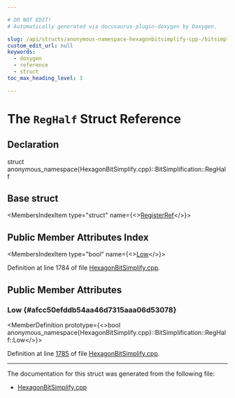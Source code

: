 ```yaml
---

# DO NOT EDIT!
# Automatically generated via docusaurus-plugin-doxygen by Doxygen.

slug: /api/structs/anonymous-namespace-hexagonbitsimplify-cpp-/bitsimplification/reghalf
custom_edit_url: null
keywords:
  - doxygen
  - reference
  - struct
toc_max_heading_level: 3

---
```





# The `RegHalf` Struct Reference

<DoxygenPage pluginConfig={pluginConfig}>



## Declaration

<CodeBlock>struct anonymous_namespace{HexagonBitSimplify.cpp}::BitSimplification::RegHalf</CodeBlock>

## Base struct

<MembersIndex>

<MembersIndexItem
  type="struct"
  name={<><a href="/docs/api/structs/llvm/bittracker/registerref">RegisterRef</a></>}>
</MembersIndexItem>

</MembersIndex>

## Public Member Attributes Index

<MembersIndex>

<MembersIndexItem
  type="bool"
  name={<><a href="#afcc50efddb54aa46d7315aaa06d53078">Low</a></>}>
</MembersIndexItem>

</MembersIndex>


Definition at line 1784 of file <a href="/docs/api/files/lib/lib/target/lib/target/hexagon/hexagonbitsimplify-cpp">HexagonBitSimplify.cpp</a>.

<SectionDefinition>

## Public Member Attributes

### Low {#afcc50efddb54aa46d7315aaa06d53078}

<MemberDefinition
  prototype={<>bool anonymous&#95;namespace&#123;HexagonBitSimplify.cpp&#125;::BitSimplification::RegHalf::Low</>}>

Definition at line <a href="/docs/api/files/lib/lib/target/lib/target/hexagon/hexagonbitsimplify-cpp/#l01785">1785</a> of file <a href="/docs/api/files/lib/lib/target/lib/target/hexagon/hexagonbitsimplify-cpp">HexagonBitSimplify.cpp</a>.
</MemberDefinition>

</SectionDefinition>

<hr/>

The documentation for this struct was generated from the following file:

<ul>
<li><a href="/docs/api/files/lib/lib/target/lib/target/hexagon/hexagonbitsimplify-cpp">HexagonBitSimplify.cpp</a></li>
</ul>

</DoxygenPage>
